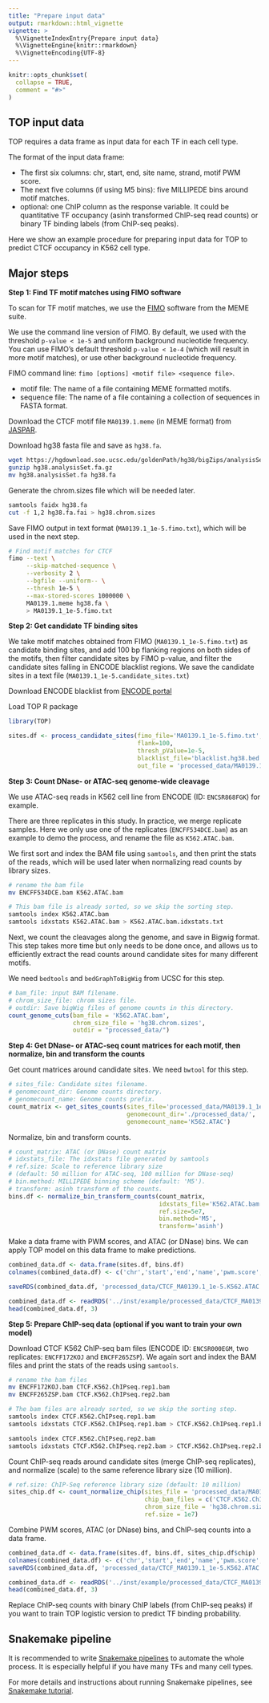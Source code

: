 ```yaml
---
title: "Prepare input data"
output: rmarkdown::html_vignette
vignette: >
  %\VignetteIndexEntry{Prepare input data}
  %\VignetteEngine{knitr::rmarkdown}
  %\VignetteEncoding{UTF-8}
---
```


```r
knitr::opts_chunk$set(
  collapse = TRUE,
  comment = "#>"
)
```

TOP input data
--------------
TOP requires a data frame as input data for each TF in each cell type. 

The format of the input data frame:

- The first six columns: chr, start, end, site name, strand, motif PWM score.
- The next five columns (if using M5 bins): five MILLIPEDE bins around motif matches. 
- optional: one ChIP column as the response variable. 
It could be quantitative TF occupancy 
(asinh transformed ChIP-seq read counts) or 
binary TF binding labels (from ChIP-seq peaks).


Here we show an example procedure for preparing input data for TOP 
to predict CTCF occupancy in K562 cell type.

Major steps
--------------

**Step 1: Find TF motif matches using FIMO software**

To scan for TF motif matches, we use the [FIMO](http://meme-suite.org/doc/fimo.html?man_type=web)
software from the MEME suite.

We use the command line version of FIMO. By default, we used 
with the threshold `p-value < 1e-5` and uniform background nucleotide frequency. 
You can use FIMO's default threshold `p-value < 1e-4`
(which will result in more motif matches), or use other background nucleotide frequency.

FIMO command line: `fimo [options] <motif file> <sequence file>`.

  - motif file: The name of a file containing MEME formatted motifs. 
  - sequence file: The name of a file containing a collection of sequences in FASTA format.

Download the CTCF motif file `MA0139.1.meme` (in MEME format)
from [JASPAR](https://jaspar.genereg.net/matrix/MA0139.1/). 

Download hg38 fasta file and save as `hg38.fa`.
```bash
wget https://hgdownload.soe.ucsc.edu/goldenPath/hg38/bigZips/analysisSet/hg38.analysisSet.fa.gz
gunzip hg38.analysisSet.fa.gz
mv hg38.analysisSet.fa hg38.fa
```

Generate the chrom.sizes file which will be needed later.
```bash
samtools faidx hg38.fa
cut -f 1,2 hg38.fa.fai > hg38.chrom.sizes
```

Save FIMO output in text format (`MA0139.1_1e-5.fimo.txt`), 
which will be used in the next step. 

```bash
# Find motif matches for CTCF
fimo --text \
     --skip-matched-sequence \
     --verbosity 2 \
     --bgfile --uniform-- \
     --thresh 1e-5 \
     --max-stored-scores 1000000 \
     MA0139.1.meme hg38.fa \
     > MA0139.1_1e-5.fimo.txt
```

**Step 2: Get candidate TF binding sites**

We take motif matches obtained from FIMO (`MA0139.1_1e-5.fimo.txt`) 
as candidate binding sites, and add 100 bp flanking regions on 
both sides of the motifs, then filter candidate sites by FIMO p-value, and
filter the candidate sites falling in ENCODE blacklist regions. 
We save the candidate sites in a text file (`MA0139.1_1e-5.candidate_sites.txt`)

Download ENCODE blacklist from [ENCODE portal](https://www.encodeproject.org/annotations/ENCSR636HFF/)

Load TOP R package
```r
library(TOP)
```

```r
sites.df <- process_candidate_sites(fimo_file='MA0139.1_1e-5.fimo.txt', 
                                    flank=100, 
                                    thresh_pValue=1e-5, 
                                    blacklist_file='blacklist.hg38.bed.gz',
                                    out_file = 'processed_data/MA0139.1_1e-5.candidate_sites.txt')
```

**Step 3: Count DNase- or ATAC-seq genome-wide cleavage**

We use ATAC-seq reads in K562 cell line from ENCODE (ID: `ENCSR868FGK`) for example. 

There are three replicates in this study. In practice, we merge replicate samples.
Here we only use one of the replicates (`ENCFF534DCE.bam`) as an example 
to demo the process, and rename the file as `K562.ATAC.bam`.

We first sort and index the BAM file using `samtools`,
and then print the stats of the reads, which will be used later 
when normalizing read counts by library sizes.

```bash
# rename the bam file
mv ENCFF534DCE.bam K562.ATAC.bam

# This bam file is already sorted, so we skip the sorting step. 
samtools index K562.ATAC.bam
samtools idxstats K562.ATAC.bam > K562.ATAC.bam.idxstats.txt
```

Next, we count the cleavages along the genome, 
and save in Bigwig format. 
This step takes more time but only needs to be done once, 
and allows us to efficiently extract the read counts around candidate sites
for many different motifs.

We need `bedtools` and `bedGraphToBigWig` from UCSC for this step.
```r
# bam_file: input BAM filename.
# chrom_size_file: chrom sizes file.
# outdir: Save bigWig files of genome counts in this directory.
count_genome_cuts(bam_file = 'K562.ATAC.bam', 
                  chrom_size_file = 'hg38.chrom.sizes', 
                  outdir = "processed_data/")
```

**Step 4: Get DNase- or ATAC-seq count matrices for each motif, then normalize, bin and transform the counts**

Get count matrices around candidate sites.
We need `bwtool` for this step.
```r
# sites_file: Candidate sites filename.
# genomecount_dir: Genome counts directory.
# genomecount_name: Genome counts prefix.
count_matrix <- get_sites_counts(sites_file='processed_data/MA0139.1_1e-5.candidate_sites.txt', 
                                 genomecount_dir='./processed_data/',
                                 genomecount_name='K562.ATAC')

```

Normalize, bin and transform counts.
```r
# count_matrix: ATAC (or DNase) count matrix
# idxstats_file: The idxstats file generated by samtools
# ref.size: Scale to reference library size 
# (default: 50 million for ATAC-seq, 100 million for DNase-seq)
# bin.method: MILLIPEDE binning scheme (default: 'M5').
# transform: asinh transform of the counts.
bins.df <- normalize_bin_transform_counts(count_matrix, 
                                          idxstats_file='K562.ATAC.bam.idxstats.txt', 
                                          ref.size=5e7,
                                          bin.method='M5',
                                          transform='asinh')
```

Make a data frame with PWM scores, and ATAC (or DNase) bins. 
We can apply TOP model on this data frame to make predictions.
```r
combined_data.df <- data.frame(sites.df, bins.df)
colnames(combined_data.df) <- c('chr','start','end','name','pwm.score','strand','p.value', paste0('bin', 1:ncol(bins.df)))

saveRDS(combined_data.df, 'processed_data/CTCF_MA0139.1_1e-5.K562.ATAC.M5.combined.data.rds')
```

```r
combined_data.df <- readRDS('../inst/example/processed_data/CTCF_MA0139.1_1e-5.K562.ATAC.M5.combined.data.rds')
head(combined_data.df, 3)
```

**Step 5: Prepare ChIP-seq data (optional if you want to train your own model)**

Download CTCF K562 ChIP-seq bam files (ENCODE ID: `ENCSR000EGM`, two replicates: `ENCFF172KOJ` and `ENCFF265ZSP`).
We again sort and index the BAM files and print the stats of the reads using `samtools`.

```bash
# rename the bam files
mv ENCFF172KOJ.bam CTCF.K562.ChIPseq.rep1.bam
mv ENCFF265ZSP.bam CTCF.K562.ChIPseq.rep2.bam

# The bam files are already sorted, so we skip the sorting step. 
samtools index CTCF.K562.ChIPseq.rep1.bam
samtools idxstats CTCF.K562.ChIPseq.rep1.bam > CTCF.K562.ChIPseq.rep1.bam.idxstats.txt

samtools index CTCF.K562.ChIPseq.rep2.bam
samtools idxstats CTCF.K562.ChIPseq.rep2.bam > CTCF.K562.ChIPseq.rep2.bam.idxstats.txt

```

Count ChIP-seq reads around candidate sites (merge ChIP-seq replicates),
and normalize (scale) to the same reference library size (10 million).
```r
# ref.size: ChIP-Seq reference library size (default: 10 million)
sites_chip.df <- count_normalize_chip(sites_file = 'processed_data/MA0139.1_1e-5.candidate_sites.txt', 
                                      chip_bam_files = c('CTCF.K562.ChIPseq.rep1.bam', 'CTCF.K562.ChIPseq.rep2.bam'),
                                      chrom_size_file = 'hg38.chrom.sizes', 
                                      ref.size = 1e7)
```

Combine PWM scores, ATAC (or DNase) bins, and ChIP-seq counts into a data frame.
```r
combined_data.df <- data.frame(sites.df, bins.df, sites_chip.df$chip)
colnames(combined_data.df) <- c('chr','start','end','name','pwm.score','strand','p.value', paste0('bin', 1:ncol(bins.df)), 'chip')
saveRDS(combined_data.df, 'processed_data/CTCF_MA0139.1_1e-5.K562.ATAC.M5.ChIP.combined.data.rds')
```

```r
combined_data.df <- readRDS('../inst/example/processed_data/CTCF_MA0139.1_1e-5.K562.ATAC.M5.ChIP.combined.data.rds')
head(combined_data.df, 3)
```

Replace ChIP-seq counts with binary ChIP labels (from ChIP-seq peaks) 
if you want to train TOP logistic version to predict TF binding probability.

Snakemake pipeline
-------------------

It is recommended to write [Snakemake pipelines](https://github.com/kevinlkx/TOP/tree/main/inst/snakemake) 
to automate the whole process. It is especially helpful if you have many TFs and many cell types.

For more details and instructions about running Snakemake pipelines, 
see [Snakemake tutorial](https://snakemake.readthedocs.io/en/stable/tutorial/tutorial.html).
